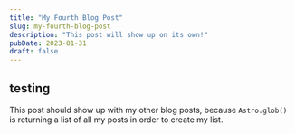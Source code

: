 ```yaml
---
title: "My Fourth Blog Post"
slug: my-fourth-blog-post
description: "This post will show up on its own!"
pubDate: 2023-01-31
draft: false
---
```


## testing

This post should show up with my other blog posts, because `Astro.glob()` is returning a list of all my posts in order to create my list.
